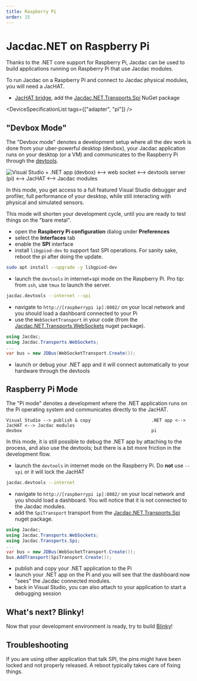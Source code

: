 ```yaml
---
title: Raspberry Pi
order: 15
---
```


# Jacdac.NET on Raspberry Pi

Thanks to the .NET core support for Raspberry Pi, Jacdac can be used to build applications running on Raspberry Pi
that use Jacdac modules.

To run Jacdac on a Raspberry Pi and connect to Jacdac physical modules, you will need a JacHAT.

-   [JacHAT bridge](/services/bridge), add the [Jacdac.NET.Transports.Spi](https://www.nuget.org/packages/Jacdac.NET.Transports.Spi/) NuGet package

<DeviceSpecificationList tags={["adapter", "pi"]} />

## "Devbox Mode"

The "Devbox mode" denotes a development setup where all the dev work is done from your uber-powerful desktop (devbox), your Jacdac application runs on your desktop (or a VM)
and communicates to the Raspberry Pi through the [devtools](/clients/dotnet/devtools).

![Visual Studio + .NET app (devbox)   <-->    web socket   <-->   devtools server (pi) <--> JacHAT <--> Jacdac modules
](./raspberry-pi/devboxmode.drawio.svg)

In this mode, you get access to a full featured Visual Studio debugger and profiler, full performance of your desktop,
while still interacting with physical and simulated sensors.

This mode will shorten your development cycle, until you are ready to test things on the "bare metal".

-   open the **Raspberry Pi configuration** dialog under **Preferences**
-   select the **Interfaces** tab
-   enable the **SPI** interface
-   install `libgpiod-dev` to support fast SPI operations. For sanity sake, reboot the pi after doing the update.

```bash copy
sudo apt install --upgrade -y libgpiod-dev
```

-   launch the `devtools` in internet+spi mode on the Raspberry Pi. Pro tip: from `ssh`, use `tmux` to launch the server.

```bash copy
jacdac.devtools --internet --spi
```

-   navigate to `http://[raspberrypi ip]:8082/` on your local network and you should load a dashboard connected to your Pi
-   use the `WebSocketTransport` in your code (from the [Jacdac.NET.Transports.WebSockets](https://www.nuget.org/packages/Jacdac.NET.Transports.WebSockets/) nuget package).

```cs
using Jacdac;
using Jacdac.Transports.WebSockets;
...
var bus = new JDBus(WebSocketTransport.Create());
```

-   launch or debug your .NET app and it will connect automatically to your hardware through the devtools

## Raspberry Pi Mode

The "Pi mode" denotes a development where the .NET application runs on the Pi operating system and communicates directly to the JacHAT.

```
Visual Studio --> publish & copy                       .NET app <--> JacHAT <--> Jacdac modules
devbox                                                 pi
```

In this mode, it is still possible to debug the .NET app by attaching to the process, and also use the devtools; but there is a bit
more friction in the development flow.

-   launch the `devtools` in internet mode on the Raspberry Pi. Do **not** use `--spi` or it will lock the JacHAT

```bash copy
jacdac.devtools --internet
```

-   navigate to `http://[raspberrypi ip]:8082/` on your local network and you should load a dashboard. You will notice that it is not connected to the Jacdac modules.
-   add the `SpiTransport` transport from the [Jacdac.NET.Transports.Spi](https://www.nuget.org/packages/Jacdac.NET.Transports.Spi/) nuget package.

```cs
using Jacdac;
using Jacdac.Transports.WebSockets;
using Jacdac.Transports.Spi;
...
var bus = new JDBus(WebSocketTransport.Create());
bus.AddTransport(SpiTransport.Create());
```

-   publish and copy your .NET application to the Pi
-   launch your .NET app on the Pi and you will see that the dashboard now "sees" the Jacdac connected modules.
-   back in Visual Studio, you can also attach to your application to start a debugging session

## What's next? Blinky!

Now that your development environment is ready, try to build [Blinky](/clients/dotnet/projects/blinky)!

## Troubleshooting

If you are using other application that talk SPI, the pins might have been locked and not properly released. A reboot typically takes care of fixing things.
